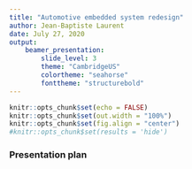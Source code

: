 ```yaml
---
title: "Automotive embedded system redesign"
author: Jean-Baptiste Laurent
date: July 27, 2020
output:
    beamer_presentation:
        slide_level: 3
        theme: "CambridgeUS"
        colortheme: "seahorse"
        fonttheme: "structurebold"
---
```


```r
knitr::opts_chunk$set(echo = FALSE)
knitr::opts_chunk$set(out.width = "100%")
knitr::opts_chunk$set(fig.align = "center")
#knitr::opts_chunk$set(results = 'hide')
```

### Presentation plan

<!-- AUTO GENERATED TOC HERE -->


<!-- AUTO-INSERTED Part I -->


<!-- AUTO-INSERTED Part II -->


<!-- AUTO-INSERTED Part III -->
